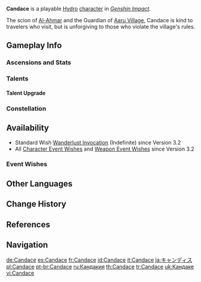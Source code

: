 {{CharacterTabs}}
{{Character Infobox
|image            = <gallery>
Candace Card.png|Card
Character Candace Full Wish.png|Wish
Character Candace Game.png|In-Game
</gallery>
|realname         = <!-- Optional, if different from in-game name -->
|title            = Golden Vow
|title2           = Guardian of Aaru Village

<!--Playable Character Information-->
|type             = Playable
|quality           = 4
|weapon           = Polearm
|element          = Hydro

<!--Character Information-->
|name             = Candace
|birthday         = May 3rd
|constellation    = Sagitta Scutum
|region           = Sumeru
|affiliation      = Aaru Village
|dish             = Utmost Care
|obtain           = [[Wishes]]
|releaseDate      = 2022-09-28

|ancestry         = <!-- Clan/family -->
|father           = 
|mother           = 
|spouse           = 
|sibling          = 
|child            = 
|relative         = 

|voiceEN          = [https://www.sharankirby.com Shara Kirby]<ref name="Candace EN JP">Twitter: [https://twitter.com/GenshinImpact/status/1574277595792904192 EN & JP VA Announcement]</ref>
|voiceCN          = [https://zh.moegirl.org.cn/张琦 Zhang Qi ({{zh|张琦}})]<ref name="Candace CN">Bilibili: [https://www.bilibili.com/video/BV1yd4y1u7ef {{zh|《原神》3.1版本PV：「赤土之王与三朝圣者」}}] (Video Description)</ref>
|voiceJP          = {{w|Ryoka Yuzuki|Yuzuki Ryoka ({{ja|柚木 涼香}})}}<ref name="Candace EN JP" />
|voiceKR          = {{w|ko:전영수|Jeon Yeongsu ({{ko|전영수}})}}<ref name="Candace KR">Twitter: [https://twitter.com/genshinimpactkr/status/1574265302619021312 KR VA Announcement]</ref>
}}
'''Candace''' is a playable [[Hydro]] [[character]] in ''[[Genshin Impact]]''.

The scion of [[Al-Ahmar]] and the Guardian of [[Aaru Village]], Candace is kind to travelers who visit, but is unforgiving to those who violate the village's rules.

==Gameplay Info==
===Ascensions and Stats===
{{Character Ascensions and Stats}}

===Talents===
{{Talent Table}}

====Talent Upgrade====
{{Talent Upgrade}}

===Constellation===
{{Constellation Table}}

==Availability==
*Standard Wish [[Wanderlust Invocation]] (Indefinite) since Version 3.2
*All [[Character Event Wishes]] and [[Weapon Event Wishes]] since Version 3.2

===Event Wishes===
{{Featured}}

==Other Languages==
{{Other Languages
|default_hidden = 1
|en      = Candace
|zhs     = 坎蒂丝
|zhs_rm  = Kǎndìsī
|zht     = 坎蒂絲
|zht_rm  = Kǎndìsī
|ja      = キャンディス
|ja_rm   = Kyandisu
|ko      = 캔디스
|ko_rm   = Kaendiseu
|es      = Candace
|fr      = Candace
|ru      = Кандакия
|th      = Candace
|vi      = Candace
|de      = Candace
|id      = Candace
|pt      = Candace
|tr      = Candace
|it      = Candace
}}

==Change History==
{{Change History|3.1|introduced=3.0}}

==References==
{{Reflist}}

==Navigation==
{{Character Navbox}}

[[de:Candace]]
[[es:Candace]]
[[fr:Candace]]
[[id:Candace]]
[[it:Candace]]
[[ja:キャンディス]]
[[pl:Candace]]
[[pt-br:Candace]]
[[ru:Кандакия]]
[[th:Candace]]
[[tr:Candace]]
[[uk:Кандаке]]
[[vi:Candace]]